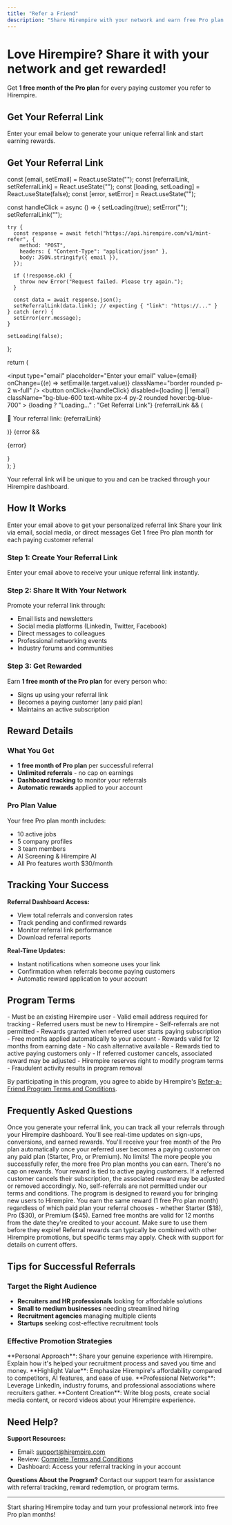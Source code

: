 ```yaml
---
title: "Refer a Friend"
description: "Share Hirempire with your network and earn free Pro plan months for every paying customer you refer"
---
```


# Love Hirempire? Share it with your network and get rewarded!

Get **1 free month of the Pro plan** for every paying customer you refer to Hirempire.

## Get Your Referral Link

Enter your email below to generate your unique referral link and start earning rewards.

## Get Your Referral Link

<ReferralForm />

  const [email, setEmail] = React.useState("");
  const [referralLink, setReferralLink] = React.useState("");
  const [loading, setLoading] = React.useState(false);
  const [error, setError] = React.useState("");

  const handleClick = async () => {
    setLoading(true);
    setError("");
    setReferralLink("");

    try {
      const response = await fetch("https://api.hirempire.com/v1/mint-refer", {
        method: "POST",
        headers: { "Content-Type": "application/json" },
        body: JSON.stringify({ email }),
      });

      if (!response.ok) {
        throw new Error("Request failed. Please try again.");
      }

      const data = await response.json();
      setReferralLink(data.link); // expecting { "link": "https://..." }
    } catch (err) {
      setError(err.message);
    }

    setLoading(false);
  };

  return (
    <div className="flex flex-col gap-3 max-w-md">
      <input
        type="email"
        placeholder="Enter your email"
        value={email}
        onChange={(e) => setEmail(e.target.value)}
        className="border rounded p-2 w-full"
      />
      <button
        onClick={handleClick}
        disabled={loading || !email}
        className="bg-blue-600 text-white px-4 py-2 rounded hover:bg-blue-700"
      >
        {loading ? "Loading..." : "Get Referral Link"}
      </button>
      {referralLink && (
        <p className="text-green-600 font-semibold">
          🎉 Your referral link: {referralLink}
        </p>
      )}
      {error && <p className="text-red-600">{error}</p>}
    </div>
  );
}


<Info>
  Your referral link will be unique to you and can be tracked through your Hirempire dashboard.
</Info>

## How It Works

<CardGroup cols={3}>
  <Card title="1. Generate Link" icon="link">
    Enter your email above to get your personalized referral link
  </Card>
  <Card title="2. Share & Promote" icon="share">
    Share your link via email, social media, or direct messages
  </Card>
  <Card title="3. Earn Rewards" icon="gift">
    Get 1 free Pro plan month for each paying customer referral
  </Card>
</CardGroup>

### Step 1: Create Your Referral Link
Enter your email above to receive your unique referral link instantly.

### Step 2: Share It With Your Network
Promote your referral link through:
- Email lists and newsletters
- Social media platforms (LinkedIn, Twitter, Facebook)
- Direct messages to colleagues
- Professional networking events
- Industry forums and communities

### Step 3: Get Rewarded
Earn **1 free month of the Pro plan** for every person who:
- Signs up using your referral link
- Becomes a paying customer (any paid plan)
- Maintains an active subscription

## Reward Details

### What You Get
- **1 free month of Pro plan** per successful referral
- **Unlimited referrals** - no cap on earnings
- **Dashboard tracking** to monitor your referrals
- **Automatic rewards** applied to your account

### Pro Plan Value
Your free Pro plan month includes:
- 10 active jobs
- 5 company profiles  
- 3 team members
- AI Screening & Hirempire AI
- All Pro features worth $30/month

## Tracking Your Success

**Referral Dashboard Access:**
- View total referrals and conversion rates
- Track pending and confirmed rewards
- Monitor referral link performance
- Download referral reports

**Real-Time Updates:**
- Instant notifications when someone uses your link
- Confirmation when referrals become paying customers
- Automatic reward application to your account

## Program Terms

<AccordionGroup>
  <Accordion icon="file-text" title="Eligibility Requirements">
    - Must be an existing Hirempire user
    - Valid email address required for tracking
    - Referred users must be new to Hirempire
    - Self-referrals are not permitted
  </Accordion>
  
  <Accordion icon="calendar" title="Reward Timeline">
    - Rewards granted when referred user starts paying subscription
    - Free months applied automatically to your account
    - Rewards valid for 12 months from earning date
    - No cash alternative available
  </Accordion>
  
  <Accordion icon="warning" title="Important Conditions">
    - Rewards tied to active paying customers only
    - If referred customer cancels, associated reward may be adjusted
    - Hirempire reserves right to modify program terms
    - Fraudulent activity results in program removal
  </Accordion>
</AccordionGroup>

By participating in this program, you agree to abide by Hirempire's [Refer-a-Friend Program Terms and Conditions](https://hirempire.com/ref-terms).

## Frequently Asked Questions

<AccordionGroup>
  <Accordion title="How do I track my referrals?">
    Once you generate your referral link, you can track all your referrals through your Hirempire dashboard. You'll see real-time updates on sign-ups, conversions, and earned rewards.
  </Accordion>
  
  <Accordion title="When do I receive my reward?">
    You'll receive your free month of the Pro plan automatically once your referred user becomes a paying customer on any paid plan (Starter, Pro, or Premium).
  </Accordion>
  
  <Accordion title="Is there a limit to how many people I can refer?">
    No limits! The more people you successfully refer, the more free Pro plan months you can earn. There's no cap on rewards.
  </Accordion>
  
  <Accordion title="What happens if someone I refer cancels?">
    Your reward is tied to active paying customers. If a referred customer cancels their subscription, the associated reward may be adjusted or removed accordingly.
  </Accordion>
  
  <Accordion title="Can I refer myself or use my own link?">
    No, self-referrals are not permitted under our terms and conditions. The program is designed to reward you for bringing new users to Hirempire.
  </Accordion>
  
  <Accordion title="What if my referred user chooses a different plan?">
    You earn the same reward (1 free Pro plan month) regardless of which paid plan your referral chooses - whether Starter ($18), Pro ($30), or Premium ($45).
  </Accordion>
  
  <Accordion title="How long are my earned rewards valid?">
    Earned free months are valid for 12 months from the date they're credited to your account. Make sure to use them before they expire!
  </Accordion>
  
  <Accordion title="Can I combine referral rewards with other promotions?">
    Referral rewards can typically be combined with other Hirempire promotions, but specific terms may apply. Check with support for details on current offers.
  </Accordion>
</AccordionGroup>

## Tips for Successful Referrals

### Target the Right Audience
- **Recruiters and HR professionals** looking for affordable solutions
- **Small to medium businesses** needing streamlined hiring
- **Recruitment agencies** managing multiple clients
- **Startups** seeking cost-effective recruitment tools

### Effective Promotion Strategies

<Tip>
**Personal Approach**: Share your genuine experience with Hirempire. Explain how it's helped your recruitment process and saved you time and money.
</Tip>

<Tip>
**Highlight Value**: Emphasize Hirempire's affordability compared to competitors, AI features, and ease of use.
</Tip>

<Tip>
**Professional Networks**: Leverage LinkedIn, industry forums, and professional associations where recruiters gather.
</Tip>

<Tip>
**Content Creation**: Write blog posts, create social media content, or record videos about your Hirempire experience.
</Tip>

## Need Help?

**Support Resources:**
- Email: [support@hirempire.com](mailto:support@hirempire.com)
- Review: [Complete Terms and Conditions](https://hirempire.com/ref-terms)
- Dashboard: Access your referral tracking in your account

**Questions About the Program?**
Contact our support team for assistance with referral tracking, reward redemption, or program terms.

---

Start sharing Hirempire today and turn your professional network into free Pro plan months!